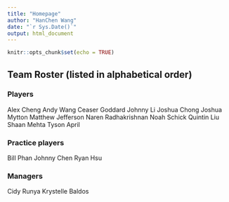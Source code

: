 ```yaml
---
title: "Homepage"
author: "HanChen Wang"
date: "`r Sys.Date()`"
output: html_document
---
```


```r
knitr::opts_chunk$set(echo = TRUE)
```

## Team Roster (listed in alphabetical order)
### Players
Alex Cheng
Andy Wang
Ceaser Goddard
Johnny Li
Joshua Chong
Joshua Mytton
Matthew Jefferson 
Naren Radhakrishnan
Noah Schick
Quintin Liu
Shaan Mehta
Tyson April

### Practice players
Bill Phan
Johnny Chen
Ryan Hsu

### Managers
Cidy Runya
Krystelle Baldos


